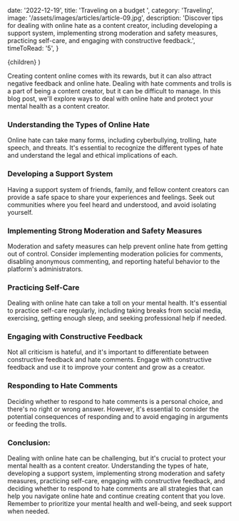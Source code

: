 
  date: '2022-12-19',
  title: 'Traveling on a budget ',
  category: 'Traveling',
  image: '/assets/images/articles/article-09.jpg',
  description:
    'Discover tips for dealing with online hate as a content creator, including developing a support system, implementing strong moderation and safety measures, practicing self-care, and engaging with constructive feedback.',
  timeToRead: '5',
}

  <ArticleLayout meta={meta}>{children}</ArticleLayout>
)

Creating content online comes with its rewards, but it can also attract negative feedback and online hate. Dealing with hate comments and trolls is a part of being a content creator, but it can be difficult to manage. In this blog post, we'll explore ways to deal with online hate and protect your mental health as a content creator.

### Understanding the Types of Online Hate

Online hate can take many forms, including cyberbullying, trolling, hate speech, and threats. It's essential to recognize the different types of hate and understand the legal and ethical implications of each.

### Developing a Support System

Having a support system of friends, family, and fellow content creators can provide a safe space to share your experiences and feelings. Seek out communities where you feel heard and understood, and avoid isolating yourself.

### Implementing Strong Moderation and Safety Measures

Moderation and safety measures can help prevent online hate from getting out of control. Consider implementing moderation policies for comments, disabling anonymous commenting, and reporting hateful behavior to the platform's administrators.

### Practicing Self-Care

Dealing with online hate can take a toll on your mental health. It's essential to practice self-care regularly, including taking breaks from social media, exercising, getting enough sleep, and seeking professional help if needed.

### Engaging with Constructive Feedback

Not all criticism is hateful, and it's important to differentiate between constructive feedback and hate comments. Engage with constructive feedback and use it to improve your content and grow as a creator.

### Responding to Hate Comments

Deciding whether to respond to hate comments is a personal choice, and there's no right or wrong answer. However, it's essential to consider the potential consequences of responding and to avoid engaging in arguments or feeding the trolls.

### Conclusion:

Dealing with online hate can be challenging, but it's crucial to protect your mental health as a content creator. Understanding the types of hate, developing a support system, implementing strong moderation and safety measures, practicing self-care, engaging with constructive feedback, and deciding whether to respond to hate comments are all strategies that can help you navigate online hate and continue creating content that you love. Remember to prioritize your mental health and well-being, and seek support when needed.
